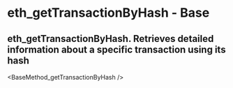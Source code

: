 # eth_getTransactionByHash  - Base

## eth_getTransactionByHash. Retrieves detailed information about a specific transaction using its hash


<BaseMethod_getTransactionByHash  />
